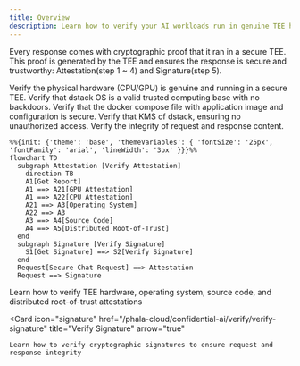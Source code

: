 ```yaml
---
title: Overview
description: Learn how to verify your AI workloads run in genuine TEE hardware with verified software and get cryptographic proof your requests and responses are untampered.
---
```


Every response comes with cryptographic proof that it ran in a secure TEE. This proof is generated by the TEE and ensures the response is secure and trustworthy: Attestation(step 1 ~ 4) and Signature(step 5).

<Steps>
  <Step title="TEE Hardware">
    Verify the physical hardware (CPU/GPU) is genuine and running in a secure TEE.
  </Step>
  <Step title="Operating System">
    Verify that dstack OS is a valid trusted computing base with no backdoors.
  </Step>
  <Step title="Source Code">
    Verify that the docker compose file with application image and configuration is secure.
  </Step>
  <Step title="Distributed Root-of-Trust">
    Verify that KMS of dstack, ensuring no unauthorized access.
  </Step>
  <Step title="Signature">
    Verify the integrity of request and response content.
  </Step>
</Steps>

```mermaid
%%{init: {'theme': 'base', 'themeVariables': { 'fontSize': '25px', 'fontFamily': 'arial', 'lineWidth': '3px' }}}%%
flowchart TD
  subgraph Attestation [Verify Attestation]
    direction TB
    A1[Get Report]
    A1 ==> A21[GPU Attestation]
    A1 ==> A22[CPU Attestation]
    A21 ==> A3[Operating System]
    A22 ==> A3
    A3 ==> A4[Source Code]
    A4 ==> A5[Distributed Root-of-Trust]
  end
  subgraph Signature [Verify Signature]
    S1[Get Signature] ==> S2[Verify Signature]
  end
  Request[Secure Chat Request] ==> Attestation
  Request ==> Signature
```


<CardGroup cols={2}>
  <Card
    icon="shield-check"
    href="/phala-cloud/confidential-ai/verify/verify-attestation"
    title="Verify Attestation"
    arrow="true"
  >
    Learn how to verify TEE hardware, operating system, source code, and distributed root-of-trust attestations
  </Card>

  <Card
    icon="signature"
    href="/phala-cloud/confidential-ai/verify/verify-signature"
    title="Verify Signature"
    arrow="true"
  >
    Learn how to verify cryptographic signatures to ensure request and response integrity
  </Card>
</CardGroup>